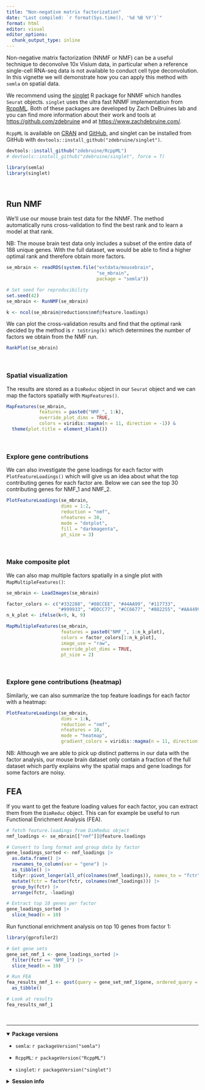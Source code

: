 ```yaml
---
title: "Non-negative matrix factorization"
date: "Last compiled: `r format(Sys.time(), '%d %B %Y')`"
format: html
editor: visual
editor_options: 
  chunk_output_type: inline
---
```


Non-negative matrix factorization (NNMF or NMF) can be a useful technique to deconvolve 10x Visium data, in particular when a reference single-cell RNA-seq data is not available to conduct cell type deconvolution. In this vignette we will demonstrate how you can apply this method with `semla` on spatial data.

We recommend using the [singlet](https://zdebruine.github.io/singlet/) R package for NNMF which handles `Seurat` objects. `singlet` uses the ultra fast NNMF implementation from [RcppML](https://zdebruine.github.io/RcppML/). Both of these packages are developed by Zach DeBruines lab and you can find more information about their work and tools at <https://github.com/zdebruine> and at <https://www.zachdebruine.com/>.

`RcppML` is available on [CRAN](https://cran.r-project.org/web/packages/RcppML/index.html) and [GitHub](https://github.com/zdebruine/RcppML), and singlet can be installed from GitHub with `devtools::install_github("zdebruine/singlet")`.

```r
devtools::install_github("zdebruine/RcppML")
# devtools::install_github("zdebruine/singlet", force = T)
```

```r
library(semla)
library(singlet)
```

<br>

## Run NMF

We'll use our mouse brain test data for the NNMF. The method automatically runs cross-validation to find the best rank and to learn a model at that rank.

NB: The mouse brain test data only includes a subset of the entire data of 188 unique genes. With the full dataset, we would be able to find a higher optimal rank and therefore obtain more factors.

```r
se_mbrain <- readRDS(system.file("extdata/mousebrain", 
                                 "se_mbrain", 
                                 package = "semla"))

# Set seed for reproducibility
set.seed(42)
se_mbrain <- RunNMF(se_mbrain)
```

```r
k <- ncol(se_mbrain@reductions$nmf@feature.loadings)
```

We can plot the cross-validation results and find that the optimal rank decided by the method is `r toString(k)` which determines the number of factors we obtain from the NMF run.

```r
RankPlot(se_mbrain)
```

<br>

### Spatial visualization

The results are stored as a `DimReduc` object in our `Seurat` object and we can map the factors spatially with `MapFeatures()`.

```r
MapFeatures(se_mbrain, 
            features = paste0("NMF_", 1:k), 
            override_plot_dims = TRUE, 
            colors = viridis::magma(n = 11, direction = -1)) &
  theme(plot.title = element_blank())
```

<br>

### Explore gene contributions

We can also investigate the gene loadings for each factor with `PlotFeatureLoadings()` which will give us an idea about what the top contributing genes for each factor are. Below we can see the top 30 contributing genes for NMF_1 and NMF_2.

```r
PlotFeatureLoadings(se_mbrain, 
                    dims = 1:2, 
                    reduction = "nmf", 
                    nfeatures = 30,
                    mode = "dotplot", 
                    fill = "darkmagenta",
                    pt_size = 3)
```

<br>

### Make composite plot

We can also map multiple factors spatially in a single plot with `MapMultipleFeatures()`:

```r
se_mbrain <- LoadImages(se_mbrain)

factor_colors <- c("#332288", "#88CCEE", "#44AA99", "#117733", 
                   "#999933", "#DDCC77", "#CC6677", "#882255", "#AA4499")
n_k_plot <- ifelse(k<9, k, 9)

MapMultipleFeatures(se_mbrain, 
                    features = paste0("NMF_", 1:n_k_plot), 
                    colors = factor_colors[1:n_k_plot], 
                    image_use = "raw", 
                    override_plot_dims = TRUE, 
                    pt_size = 2)
```

<br>

### Explore gene contributions (heatmap)

Similarly, we can also summarize the top feature loadings for each factor with a heatmap:

```r
PlotFeatureLoadings(se_mbrain, 
                    dims = 1:k, 
                    reduction = "nmf", 
                    nfeatures = 10, 
                    mode = "heatmap", 
                    gradient_colors = viridis::magma(n = 11, direction = -1))
```

NB: Although we are able to pick up distinct patterns in our data with the factor analysis, our mouse brain dataset only contain a fraction of the full dataset which partly explains why the spatial maps and gene loadings for some factors are noisy.

## FEA

If you want to get the feature loading values for each factor, you can extract them from the `DimReduc` object. This can for example be useful to run Functional Enrichment Analysis (FEA).

```r
# fetch feature.loadings from DimReduc object
nmf_loadings <- se_mbrain[["nmf"]]@feature.loadings

# Convert to long format and group data by factor
gene_loadings_sorted <- nmf_loadings |> 
  as.data.frame() |> 
  rownames_to_column(var = "gene") |> 
  as_tibble() |> 
  tidyr::pivot_longer(all_of(colnames(nmf_loadings)), names_to = "fctr", values_to = "loading") |> 
  mutate(fctr = factor(fctr, colnames(nmf_loadings))) |> 
  group_by(fctr) |> 
  arrange(fctr, -loading)

# Extract top 10 genes per factor
gene_loadings_sorted |> 
  slice_head(n = 10)
```

Run functional enrichment analysis on top 10 genes from factor 1:

```r
library(gprofiler2)

# Get gene sets
gene_set_nmf_1 <- gene_loadings_sorted |> 
  filter(fctr == "NMF_1") |> 
  slice_head(n = 10)

# Run FEA
fea_results_nmf_1 <- gost(query = gene_set_nmf_1$gene, ordered_query = TRUE, organism = "mmusculus", sources = "GO:BP")$result |> 
  as_tibble()

# Look at results
fea_results_nmf_1
```


<br>

------------------------------------------------------------------------

<details open>

<summary>**Package versions**</summary>

-   `semla`: `r packageVersion("semla")`

-   `RcppML`: `r packageVersion("RcppML")`

-   `singlet`: `r packageVersion("singlet")`

</details>

<details>

<summary>**Session info**</summary>

```r
sessionInfo()
```

</details>

<br>

